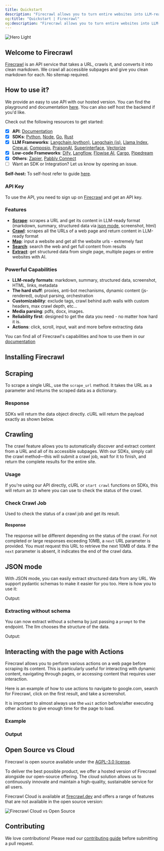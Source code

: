 ```yaml
---
title: Quickstart
description: "Firecrawl allows you to turn entire websites into LLM-ready markdown"
og:title: "Quickstart | Firecrawl"
og:description: "Firecrawl allows you to turn entire websites into LLM-ready markdown"
---
```



<img className="block" src="/images/turn-websites-into-llm-ready-data--firecrawl.png" alt="Hero Light" />

## Welcome to Firecrawl

[Firecrawl](https://firecrawl.dev?ref=github) is an API service that takes a URL, crawls it, and converts it into clean markdown. We crawl all accessible subpages and give you clean markdown for each. No sitemap required.

## How to use it?

We provide an easy to use API with our hosted version. You can find the playground and documentation [here](https://firecrawl.dev/playground). You can also self host the backend if you'd like.

Check out the following resources to get started:
- [x] **API**: [Documentation](https://docs.firecrawl.dev/api-reference/introduction)
- [x] **SDKs**: [Python](https://docs.firecrawl.dev/sdks/python), [Node](https://docs.firecrawl.dev/sdks/node), [Go](https://docs.firecrawl.dev/sdks/go), [Rust](https://docs.firecrawl.dev/sdks/rust)
- [x] **LLM Frameworks**: [Langchain (python)](https://python.langchain.com/docs/integrations/document_loaders/firecrawl/), [Langchain (js)](https://js.langchain.com/docs/integrations/document_loaders/web_loaders/firecrawl), [Llama Index](https://docs.llamaindex.ai/en/latest/examples/data_connectors/WebPageDemo/#using-firecrawl-reader), [Crew.ai](https://docs.crewai.com/), [Composio](https://composio.dev/tools/firecrawl/all), [PraisonAI](https://docs.praison.ai/firecrawl/), [Superinterface](https://superinterface.ai/docs/assistants/functions/firecrawl), [Vectorize](https://docs.vectorize.io/integrations/source-connectors/firecrawl)
- [x] **Low-code Frameworks**: [Dify](https://dify.ai/blog/dify-ai-blog-integrated-with-firecrawl), [Langflow](https://docs.langflow.org/), [Flowise AI](https://docs.flowiseai.com/integrations/langchain/document-loaders/firecrawl), [Cargo](https://docs.getcargo.io/integration/firecrawl), [Pipedream](https://pipedream.com/apps/firecrawl/)
- [x] **Others**: [Zapier](https://zapier.com/apps/firecrawl/integrations), [Pabbly Connect](https://www.pabbly.com/connect/integrations/firecrawl/)
- [ ] Want an SDK or Integration? Let us know by opening an issue.

**Self-host:** To self-host refer to guide [here](/contributing/self-host).

### API Key

To use the API, you need to sign up on [Firecrawl](https://firecrawl.dev) and get an API key.

### Features

- [**Scrape**](#scraping): scrapes a URL and get its content in LLM-ready format (markdown, summary, structured data via [json mode](#json-mode), screenshot, html)
- [**Crawl**](#crawling): scrapes all the URLs of a web page and return content in LLM-ready format
- [**Map**](/features/map): input a website and get all the website urls - extremely fast
- [**Search**](/features/search): search the web and get full content from results
- [**Extract**](/features/extract): get structured data from single page, multiple pages or entire websites with AI.

### Powerful Capabilities
- **LLM-ready formats**: markdown, summary, structured data, screenshot, HTML, links, metadata
- **The hard stuff**: proxies, anti-bot mechanisms, dynamic content (js-rendered), output parsing, orchestration
- **Customizability**: exclude tags, crawl behind auth walls with custom headers, max crawl depth, etc...
- **Media parsing**: pdfs, docx, images.
- **Reliability first**: designed to get the data you need - no matter how hard it is.
- **Actions**: click, scroll, input, wait and more before extracting data

You can find all of Firecrawl's capabilities and how to use them in our [documentation](https://docs.firecrawl.dev/api-reference/v2-introduction)


## Installing Firecrawl

<CodeGroup>

  <InstallationPython />

  <InstallationNode />

  <InstallationGo />
  
  <InstallationRust />

</CodeGroup>

## Scraping

To scrape a single URL, use the `scrape_url` method. It takes the URL as a parameter and returns the scraped data as a dictionary.

<CodeGroup>

  <ScrapePython />

  <ScrapeNode />

  <ScrapeGo />

  <ScrapeRust />

  <ScrapeCURL />

</CodeGroup>

### Response

SDKs will return the data object directly. cURL will return the payload exactly as shown below.

<ScrapeResponse />


## Crawling

The crawl feature allows you to automatically discover and extract content from a URL and all of its accessible subpages. With our SDKs, simply call the crawl method—this will submit a crawl job, wait for it to finish, and return the complete results for the entire site.



### Usage

<CodeGroup>

<CrawlPython />
<CrawlNode />
<CrawlGo />
<CrawlRust />
<CrawlCURL />

</CodeGroup>

If you're using our API directly, cURL or `start crawl` functions on SDKs, this will return an `ID` where you can use to check the status of the crawl.

<CrawlAsyncOutput />

### Check Crawl Job

Used to check the status of a crawl job and get its result.

<CodeGroup>

<CheckCrawlJobPython />
<CheckCrawlJobNode />
<CheckCrawlJobGo />
<CheckCrawlJobRust />
<CheckCrawlJobCURL />

</CodeGroup>

#### Response

The response will be different depending on the status of the crawl. For not completed or large responses exceeding 10MB, a `next` URL parameter is provided. You must request this URL to retrieve the next 10MB of data. If the `next` parameter is absent, it indicates the end of the crawl data.

<CodeGroup>
  <CheckCrawlJobOutputScraping />
  <CheckCrawlJobOutputCompleted />
</CodeGroup>



## JSON mode

With JSON mode, you can easily extract structured data from any URL. We support pydantic schemas to make it easier for you too. Here is how you to use it:

<CodeGroup>

<ExtractPython />
<ExtractNode />
<ExtractCURL />

</CodeGroup>

Output:

<ExtractOutput />

### Extracting without schema

You can now extract without a schema by just passing a `prompt` to the endpoint. The llm chooses the structure of the data.

<CodeGroup>

<ExtractNoSchemaCURL />

</CodeGroup>

Output:

<ExtractNoSchemaOutput />


## Interacting with the page with Actions

Firecrawl allows you to perform various actions on a web page before scraping its content. This is particularly useful for interacting with dynamic content, navigating through pages, or accessing content that requires user interaction.

Here is an example of how to use actions to navigate to google.com, search for Firecrawl, click on the first result, and take a screenshot.

It is important to almost always use the `wait` action before/after executing other actions to give enough time for the page to load.

### Example

<CodeGroup>

<ScrapeActionsPython />
<ScrapeActionsNode /> 
<ScrapeActionsCURL />

</CodeGroup>

### Output

<CodeGroup>

<ScrapeActionsOutput />

</CodeGroup>

## Open Source vs Cloud

Firecrawl is open source available under the [AGPL-3.0 license](https://github.com/mendableai/firecrawl/blob/main/LICENSE).

To deliver the best possible product, we offer a hosted version of Firecrawl alongside our open-source offering. The cloud solution allows us to continuously innovate and maintain a high-quality, sustainable service for all users.

Firecrawl Cloud is available at [firecrawl.dev](https://firecrawl.dev) and offers a range of features that are not available in the open source version:

![Firecrawl Cloud vs Open Source](./images/open-source-cloud.png)

## Contributing

We love contributions! Please read our [contributing guide](https://github.com/mendableai/firecrawl/blob/main/CONTRIBUTING.md) before submitting a pull request.

